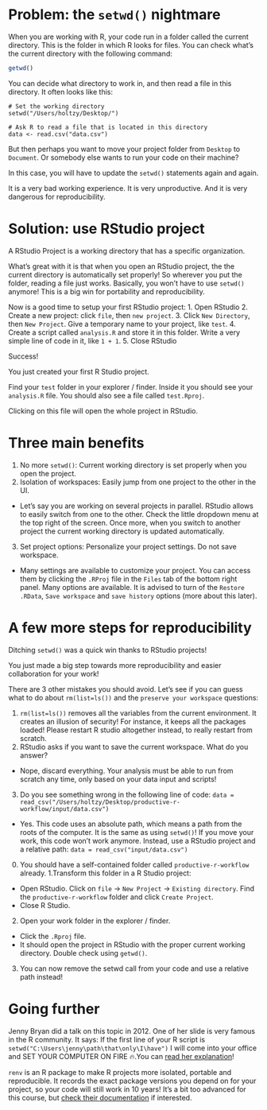 # Problem: the `setwd()` nightmare
When you are working with R, your code run in a folder called the current directory.
This is the folder in which R looks for files. You can check what's the current directory with the following command:
```r
getwd()
```
You can decide what directory to work in, and then read a file in this directory. It often looks like this:
```
# Set the working directory
setwd("/Users/holtzy/Desktop/") 

# Ask R to read a file that is located in this directory
data <- read.csv("data.csv")
```

But then perhaps you want to move your project folder from `Desktop` to `Document`. Or somebody else wants to run your code on their machine?

In this case, you will have to update the `setwd()` statements again and again.

It is a very bad working experience. It is very unproductive. And it is very dangerous for reproducibility.

# Solution: use RStudio project
A RStudio Project is a working directory that has a specific organization.

What's great with it is that when you open an RStudio project, the the current directory is automatically set properly! So wherever you put the folder, reading a file just works.
Basically, you won't have to use `setwd()` anymore! This is a big win for portability and reproducibility.

Now is a good time to setup your first RStudio project:
1. Open RStudio
2. Create a new project: click `file`, then `new project`.
3. Click `New Directory`, then `New Project`. Give a temporary name to your project, like `test`.
4. Create a script called `analysis.R` and store it in this folder. Write a very simple line of code in it, like `1 + 1`.
5. Close RStudio

Success!

You just created your first R Studio project.

Find your `test` folder in your explorer / finder. Inside it you should see your `analysis.R` file. You should also see a file called `test.Rproj`.

Clicking on this file will open the whole project in RStudio.

# Three main benefits
1. No more `setwd()`: Current working directory is set properly when you open the project.
2. Isolation of workspaces: Easily jump from one project to the other in the UI.
  - Let's say you are working on several projects in parallel. RStudio allows to easily switch from one to the other. Check the little dropdown menu at the top right of the screen. Once more, when you switch to another project the current working directory is updated automatically.
3. Set project options: Personalize your project settings. Do not save workspace.
  - Many settings are available to customize your project. You can access them by clicking the `.RProj` file in the `Files` tab of the bottom right panel. Many options are available.
  It is advised to turn of the `Restore .RData`, `Save workspace` and `save history` options (more about this later).

# A few more steps for reproducibility
Ditching `setwd()` was a quick win thanks to RStudio projects!

You just made a big step towards more reproducibility and easier collaboration for your work!

There are 3 other mistakes you should avoid. Let's see if you can guess what to do about `rm(list=ls())` and the `preserve your workspace` questions:

1. `rm(list=ls())` removes all the variables from the current environment. It creates an illusion of security! For instance, it keeps all the packages loaded! Please restart R studio altogether instead, to really restart from scratch.
2. RStudio asks if you want to save the current workspace. What do you answer?
  - Nope, discard everything. Your analysis must be able to run from scratch any time, only based on your data input and scripts!
3. Do you see something wrong in the following line of code: `data = read_csv("/Users/holtzy/Desktop/productive-r-workflow/input/data.csv")`
  - Yes. This code uses an absolute path, which means a path from the roots of the computer. It is the same as using `setwd()`! If you move your work, this code won't work anymore. Instead, use a RStudio project and a relative path: `data = read_csv("input/data.csv")`
  
0. You should have a self-contained folder called `productive-r-workflow` already.
1.Transform this folder in a R Studio project:
  - Open RStudio. Click on `file` → `New Project` → `Existing directory`. Find the `productive-r-workflow` folder and click `Create Project`.
  - Close R Studio.
2. Open your work folder in the explorer / finder.
  - Click the `.Rproj` file.
  - It should open the project in RStudio with the proper current working directory. Double check using `getwd()`.
3. You can now remove the setwd call from your code and use a relative path instead!

# Going further
Jenny Bryan did a talk on this topic in 2012. One of her slide is very famous in the R community. It says: If the first line of your R script is `setwd("C:\Users\jenny\path\that\only\I\have")` I will come into your office and SET YOUR COMPUTER ON FIRE 🔥.You can [read her explanation](https://www.tidyverse.org/blog/2017/12/workflow-vs-script/)!

`renv` is an R package to make R projects more isolated, portable and reproducible. It records the exact package versions you depend on for your project, so your code will still work in 10 years! It's a bit too advanced for this course, but [check their documentation](https://github.com/rstudio/renv) if interested.